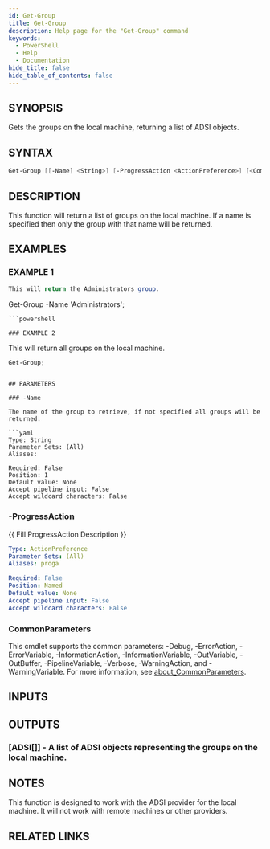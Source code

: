 ```yaml
---
id: Get-Group
title: Get-Group
description: Help page for the "Get-Group" command
keywords:
  - PowerShell
  - Help
  - Documentation
hide_title: false
hide_table_of_contents: false
---
```


## SYNOPSIS

Gets the groups on the local machine, returning a list of ADSI objects.

## SYNTAX

```powershell
Get-Group [[-Name] <String>] [-ProgressAction <ActionPreference>] [<CommonParameters>]
```

## DESCRIPTION

This function will return a list of groups on the local machine.
If a name is specified then only the group with that name will be returned.

## EXAMPLES

### EXAMPLE 1

```powershell
This will return the Administrators group.
```
Get-Group -Name 'Administrators';
```
```powershell

### EXAMPLE 2

```
This will return all groups on the local machine.
```powershell
Get-Group;
```
```

## PARAMETERS

### -Name

The name of the group to retrieve, if not specified all groups will be returned.

```yaml
Type: String
Parameter Sets: (All)
Aliases:

Required: False
Position: 1
Default value: None
Accept pipeline input: False
Accept wildcard characters: False
```

### -ProgressAction

\{\{ Fill ProgressAction Description \}\}

```yaml
Type: ActionPreference
Parameter Sets: (All)
Aliases: proga

Required: False
Position: Named
Default value: None
Accept pipeline input: False
Accept wildcard characters: False
```

### CommonParameters

This cmdlet supports the common parameters: -Debug, -ErrorAction, -ErrorVariable, -InformationAction, -InformationVariable, -OutVariable, -OutBuffer, -PipelineVariable, -Verbose, -WarningAction, and -WarningVariable. For more information, see [about_CommonParameters](http://go.microsoft.com/fwlink/?LinkID=113216).

## INPUTS

## OUTPUTS

### [ADSI[]] - A list of ADSI objects representing the groups on the local machine.

## NOTES
This function is designed to work with the ADSI provider for the local machine.
It will not work with remote machines or other providers.

## RELATED LINKS
